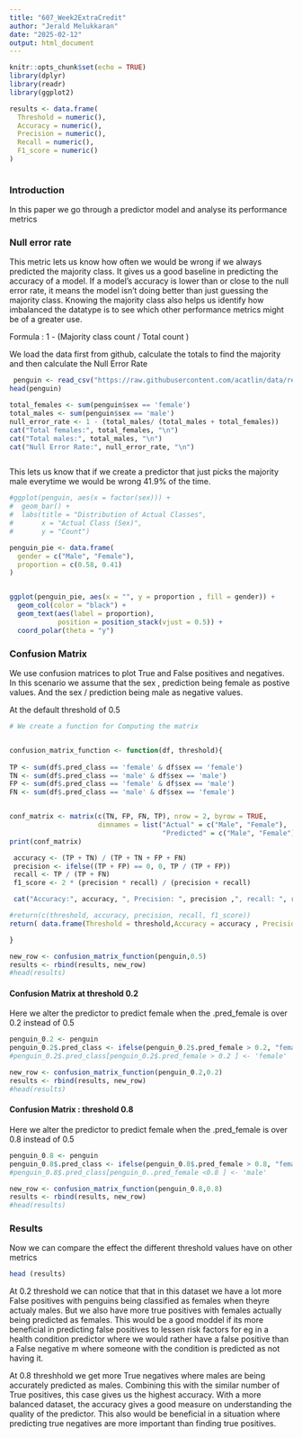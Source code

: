 ```yaml
---
title: "607_Week2ExtraCredit"
author: "Jerald Melukkaran"
date: "2025-02-12"
output: html_document
---
```


```r
knitr::opts_chunk$set(echo = TRUE)
library(dplyr)
library(readr)
library(ggplot2)

results <- data.frame(
  Threshold = numeric(),
  Accuracy = numeric(), 
  Precision = numeric(),
  Recall = numeric(),   
  F1_score = numeric()     
)



```

### Introduction 

In this paper  we go through a predictor model and analyse its performance metrics 


### Null error rate 


This metric lets us know how often we would be wrong if we always predicted the majority class. It gives us a good baseline in predicting the accuracy of a model. If a model’s accuracy is lower than or close to the null error rate, it means the model isn’t doing better than just guessing the majority class. Knowing the majority class also helps us identify how imbalanced the datatype is to see which other performance metrics might be of a greater use. 

Formula : 
1 - (Majority class count / Total count )

We load the data first from github, calculate the totals to find the majority and then calculate the Null Error Rate

```r
 penguin <- read_csv("https://raw.githubusercontent.com/acatlin/data/refs/heads/master/penguin_predictions.csv")
head(penguin)

total_females <- sum(penguin$sex == 'female')
total_males <- sum(penguin$sex == 'male')
null_error_rate <- 1 - (total_males/ (total_males + total_females))
cat("Total females:", total_females, "\n")
cat("Total males:", total_males, "\n")
cat("Null Error Rate:", null_error_rate, "\n")



```

This lets us know that if we create a predictor that just picks the majority male everytime we would be wrong 41.9% of the time.  


```r

#ggplot(penguin, aes(x = factor(sex))) +
#  geom_bar() +
#  labs(title = "Distribution of Actual Classes",
#       x = "Actual Class (Sex)",
#       y = "Count") 

penguin_pie <- data.frame(
  gender = c("Male", "Female"),
  proportion = c(0.58, 0.41)
)


ggplot(penguin_pie, aes(x = "", y = proportion , fill = gender)) +
  geom_col(color = "black") +
  geom_text(aes(label = proportion),
            position = position_stack(vjust = 0.5)) +
  coord_polar(theta = "y")
```

### Confusion Matrix 

We use confusion matrices to plot True and False positives and negatives. In this scenario we assume that the sex , prediction being female as postive values. And the sex / prediction being male as negative values. 

At the default threshold of 0.5 

```r


# We create a function for Computing the matrix 


confusion_matrix_function <- function(df, threshold){
  
TP <- sum(df$.pred_class == 'female' & df$sex == 'female')  
TN <- sum(df$.pred_class == 'male' & df$sex == 'male')  
FP <- sum(df$.pred_class == 'female' & df$sex == 'male')
FN <- sum(df$.pred_class == 'male' & df$sex == 'female')


conf_matrix <- matrix(c(TN, FP, FN, TP), nrow = 2, byrow = TRUE,
                      dimnames = list("Actual" = c("Male", "Female"),
                                      "Predicted" = c("Male", "Female")))
print(conf_matrix)

 accuracy <- (TP + TN) / (TP + TN + FP + FN)
 precision <- ifelse((TP + FP) == 0, 0, TP / (TP + FP))
 recall <- TP / (TP + FN)
 f1_score <- 2 * (precision * recall) / (precision + recall)

 cat("Accuracy:", accuracy, ", Precision: ", precision ,", recall: ", recall , ' and F1: ' , f1_score)

#return(c(threshold, accuracy, precision, recall, f1_score))
return( data.frame(Threshold = threshold,Accuracy = accuracy , Precision = precision, Recall = recall, F1_score = f1_score))

}

new_row <- confusion_matrix_function(penguin,0.5)
results <- rbind(results, new_row)
#head(results)


```



#### Confusion Matrix at threshold 0.2

Here we alter the predictor to predict female when the .pred_female is over 0.2 instead of 0.5

```r

penguin_0.2 <- penguin 
penguin_0.2$.pred_class <- ifelse(penguin_0.2$.pred_female > 0.2, "female", "male")
#penguin_0.2$.pred_class[penguin_0.2$.pred_female > 0.2 ] <- 'female'

new_row <- confusion_matrix_function(penguin_0.2,0.2)
results <- rbind(results, new_row)
#head(results)

```

#### Confusion Matrix : threshold 0.8


Here we alter the predictor to predict female when the .pred_female is over 0.8 instead of 0.5

```r

penguin_0.8 <- penguin 
penguin_0.8$.pred_class <- ifelse(penguin_0.8$.pred_female > 0.8, "female", "male")
#penguin_0.8$.pred_class[penguin_0..pred_female <0.8 ] <- 'male'

new_row <- confusion_matrix_function(penguin_0.8,0.8)
results <- rbind(results, new_row)
#head(results)
```

### Results 

Now we can compare the effect the different threshold values have on other metrics 

```r
head (results)

```


At 0.2 threshold we can notice that that in this dataset we have a lot more False positives with penguins being classified as females when theyre actualy males. But we also have more true positives with females actually being predicted as females. This would be a good moddel if its more beneficial in predicting false positives to lessen risk factors for eg in a health condition predictor where we would rather have a false positive than a False negative m where someone with the condition is predicted as not having it. 

At 0.8 threshhold we get more True negatives where males are being accurately predicted as males. Combining this with the similar number of True positives, this case gives us the highest accuracy. With a more balanced dataset, the accuracy gives a good measure on understanding the quality of the predictor. This also would be beneficial in a situation where predicting true negatives are more important than finding true positives. 





